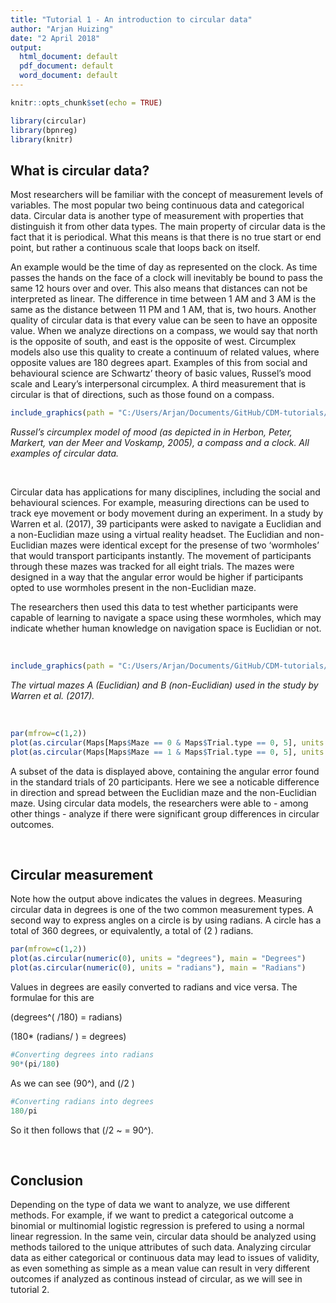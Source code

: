 ```yaml
---
title: "Tutorial 1 - An introduction to circular data"
author: "Arjan Huizing"
date: "2 April 2018"
output:
  html_document: default
  pdf_document: default
  word_document: default
---
```


```r
knitr::opts_chunk$set(echo = TRUE)

library(circular)
library(bpnreg)
library(knitr)
```

## What is circular data?

Most researchers will be familiar with the concept of measurement levels of variables. The most popular two being continuous data and categorical data. Circular data is another type of measurement with properties that distinguish it from other data types. The main property of circular data is the fact that it is periodical. What this means is that there is no true start or end point, but rather a continuous scale that loops back on itself. 

An example would be the time of day as represented on the clock. As time passes the hands on the face of a clock will inevitably be bound to pass the same 12 hours over and over. This also means that distances can not be interpreted as linear. The difference in time between 1 AM and 3 AM is the same as the distance between 11 PM and 1 AM, that is, two hours. Another quality of circular data is that every value can be seen to have an opposite value. When we analyze directions on a compass, we would say that north is the opposite of south, and east is the opposite of west. Circumplex models also use this quality to create a continuum of related values, where opposite values are 180 degrees apart. Examples of this from social and behavioural science are Schwartz' theory of basic values, Russel's mood scale and Leary's interpersonal circumplex. A third measurement that is circular is that of directions, such as those found on a compass.


```r
include_graphics(path = "C:/Users/Arjan/Documents/GitHub/CDM-tutorials/Images/circular-data-examples.jpg")
```

*Russel's circumplex model of mood (as depicted in in Herbon, Peter, Markert, van der Meer and Voskamp, 2005), a compass and a clock. All examples of circular data.*

&nbsp;

Circular data has applications for many disciplines, including the social and behavioural sciences. For example, measuring directions can be used to track eye movement or body movement during an experiment. In a study by Warren et al. (2017), 39 participants were asked to navigate a Euclidian and a non-Euclidian maze using a virtual reality headset. The Euclidian and non-Euclidian mazes were identical except for the presense of two 'wormholes' that would transport participants instantly. The movement of participants through these mazes was tracked for all eight trials. The mazes were designed in a way that the angular error would be higher if participants opted to use wormholes present in the non-Euclidian maze. 

The researchers then used this data to test whether participants were capable of learning to navigate a space using these wormholes, which may indicate whether human knowledge on navigation space is Euclidian or not.

&nbsp;



```r
include_graphics(path = "C:/Users/Arjan/Documents/GitHub/CDM-tutorials/Images/mazes-warren.jpg")
```

*The virtual mazes A (Euclidian) and B (non-Euclidian) used in the study by Warren et al. (2017).*



&nbsp;

```r
par(mfrow=c(1,2))
plot(as.circular(Maps[Maps$Maze == 0 & Maps$Trial.type == 0, 5], units = "degrees"), main = "Euclidian maze")
plot(as.circular(Maps[Maps$Maze == 1 & Maps$Trial.type == 0, 5], units = "degrees"), main = "Non-Euclidian maze")
```

A subset of the data is displayed above, containing the angular error found in the standard trials of 20 participants. Here we see a noticable difference in direction and spread between the Euclidian maze and the non-Euclidian maze. Using circular data models, the researchers were able to - among other things - analyze if there were significant group differences in circular outcomes.

&nbsp;

## Circular measurement

Note how the output above indicates the values in degrees. Measuring circular data in degrees is one of the two common measurement types. A second way to express angles on a circle is by using radians. A circle has a total of 360 degrees, or equivalently, a total of \(2 \pi \approx 6.28\) radians.

```r
par(mfrow=c(1,2))
plot(as.circular(numeric(0), units = "degrees"), main = "Degrees")
plot(as.circular(numeric(0), units = "radians"), main = "Radians")
```

Values in degrees are easily converted to radians and vice versa. The formulae for this are 

\(degrees^\circ*( \pi /180) = radians\)

\(180* (radians/ \pi) = degrees\)


```r
#Converting degrees into radians
90*(pi/180)
```
As we can see \(90^\circ \approx 1.57\), and \(\pi /2\ \approx 1.57\)


```r
#Converting radians into degrees
180/pi
```
So it then follows that \(\pi /2 ~ \text{rad} = 90^\circ\).

&nbsp;

## Conclusion

Depending on the type of data we want to analyze, we use different methods. For example, if we want to predict a categorical outcome a binomial or multinomial logistic regression is prefered to using a normal linear regression. In the same vein, circular data should be analyzed using methods tailored to the unique attributes of such data. Analyzing circular data as either categorical or continuous data may lead to issues of validity, as even something as simple as a mean value can result in very different outcomes if analyzed as continous instead of circular, as we will see in tutorial 2.

